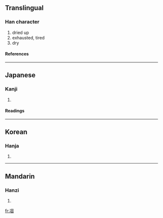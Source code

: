 {{see|涸}}

==Translingual==
===Han character===
{{Han char|rad=冫|as=08|sn=10|four=3610<sub>0</sub>|canj=戈一田十口 (IMWJR)}}
# dried up
# exhausted, tired
# dry
====References====
{{Han ref|kx=0132.350|dkj=01659|dj=0296.230|hdz=10299.030|uh=51C5|ud=20933|bh=D0E3|bd=53475}}
----
==Japanese==
===Kanji===
{{ja-kanji|grade=|rs=冫08}}
# {{defn|Japanese}}
====Readings====
{{ja-readings|on=[[こ]] (ko)|kun=[[こおる]] (kooru)}}
----
==Korean==
===Hanja===
{{ko-hanja|hangeul=고|rv=go|mr=ko}}
# {{defn|Korean}}
----
==Mandarin==
===Hanzi===
{{cmn-hanzi|pin=[[gù]] (gu4)|wg=ku<sup>4</sup>}}
# {{defn|Mandarin}}

[[fr:凅]]